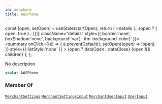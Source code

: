 ```yaml
---
id: awsphone
title: AWSPhone
---
```









  const [open, setOpen] = useState(startOpen);
  return (
    <details {...(open ? { open: true } : {})} className="details" style={{ border:'none', boxShadow:'none', background:'var(--ifm-background-color)' }}>
      <summary
        onClick={(e) => {
          e.preventDefault();
          setOpen((open) => !open);
        }}
        style={{ listStyle:'none' }}
      >
      {open ? dataOpen : dataClose}
      </summary>
      {open && children}
    </details>
  );
};








No description


```graphql
scalar AWSPhone
```






### Member Of

[`MerchantSettings`](/docs/api/types/objects/merchant-settings)  <Badge class="badge badge--secondary" text="object"/><Bullet />[`MerchantSettingsInput`](/docs/api/types/inputs/merchant-settings-input)  <Badge class="badge badge--secondary" text="input"/><Bullet />[`MerchantUserInput`](/docs/api/types/inputs/merchant-user-input)  <Badge class="badge badge--secondary" text="input"/><Bullet />[`UserInput`](/docs/api/types/inputs/user-input)  <Badge class="badge badge--secondary" text="input"/>

